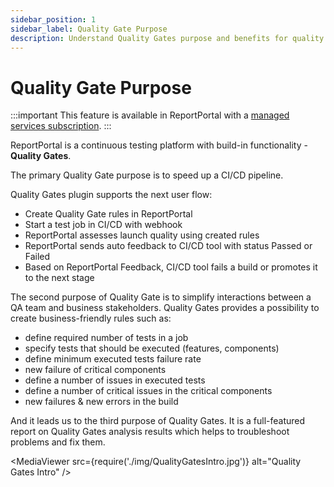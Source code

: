```yaml
---
sidebar_position: 1
sidebar_label: Quality Gate Purpose
description: Understand Quality Gates purpose and benefits for quality control.
---
```


# Quality Gate Purpose

:::important
This feature is available in ReportPortal with a [managed services subscription](https://reportportal.io/pricing/on-premises).
:::

ReportPortal is a continuous testing platform with build-in functionality - **Quality Gates**.

The primary Quality Gate purpose is to speed up a CI/CD pipeline.

Quality Gates plugin supports the next user flow:
* Create Quality Gate rules in ReportPortal
* Start a test job in CI/CD with webhook
* ReportPortal assesses launch quality using created rules
* ReportPortal sends auto feedback to CI/CD tool with status Passed or Failed
* Based on ReportPortal Feedback, CI/CD tool fails a build or promotes it to the next stage

The second purpose of Quality Gate is to simplify interactions between a QA team and business stakeholders. Quality Gates provides a possibility to create business-friendly rules such as:
* define required number of tests in a job
* specify tests that should be executed (features, components)
* define minimum executed tests failure rate
* new failure of critical components
* define a number of issues in executed tests
* define a number of critical issues in the critical components
* new failures & new errors in the build

And it leads us to the third purpose of Quality Gates. It is a full-featured report on Quality Gates analysis results which helps to troubleshoot problems and fix them.

<MediaViewer src={require('./img/QualityGatesIntro.jpg')} alt="Quality Gates Intro" />

